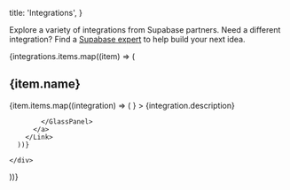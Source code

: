 
  title: 'Integrations',
}

Explore a variety of integrations from Supabase partners. Need a different integration? Find a [Supabase expert](https://supabase.com/partners/experts) to help build your next idea.

<div>
  {integrations.items.map((item) => (
  <div>
    <h2>{item.name}</h2>
    <div className="grid grid-cols-12 gap-6 not-prose">
      {item.items.map((integration) => (
        <Link href={`/${integration.url}`} key={integration.title} passHref>
          <a className={integration.span ?? 'col-span-4'}>
            <GlassPanel
              title={integration.name}
              span="col-span-6"
              background={false}
              icon={<img className="w-10 h-10 rounded" src={`/docs/img/integrations/logos/${integration.name.toLowerCase()}_logo.png`}/>}
            >
              {integration.description}

            </GlassPanel>
          </a>
        </Link>
      ))}

    </div>

  </div>
  ))}
</div>


